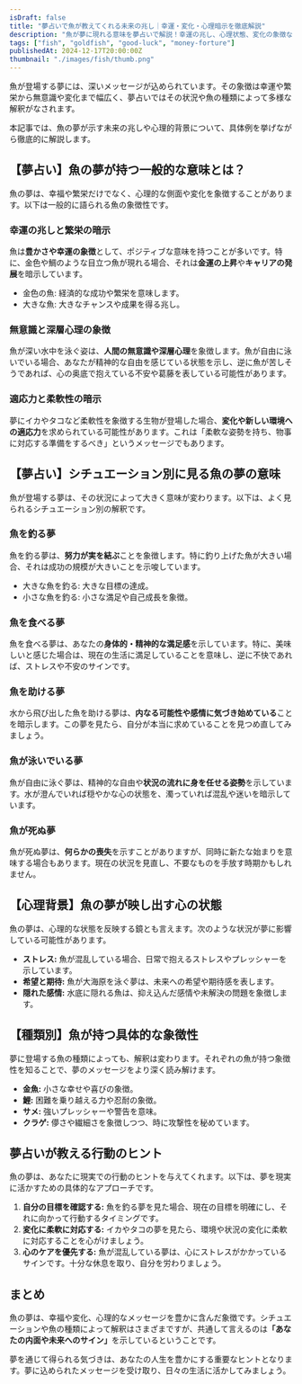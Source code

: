 ```yaml
---
isDraft: false
title: "夢占いで魚が教えてくれる未来の兆し｜幸運・変化・心理暗示を徹底解説"
description: "魚が夢に現れる意味を夢占いで解説！幸運の兆し、心理状態、変化の象徴など、状況別に詳しく分析します。夢に込められたメッセージを紐解きましょう。"
tags: ["fish", "goldfish", "good-luck", "money-forture"]
publishedAt: 2024-12-17T20:00:00Z
thumbnail: "./images/fish/thumb.png"
---
```


魚が登場する夢には、深いメッセージが込められています。その象徴は幸運や繁栄から無意識や変化まで幅広く、夢占いではその状況や魚の種類によって多様な解釈がなされます。

本記事では、魚の夢が示す未来の兆しや心理的背景について、具体例を挙げながら徹底的に解説します。

<TableOfContents />

## 【夢占い】魚の夢が持つ一般的な意味とは？

魚の夢は、幸福や繁栄だけでなく、心理的な側面や変化を象徴することがあります。以下は一般的に語られる魚の象徴性です。

### 幸運の兆しと繁栄の暗示

魚は<strong>豊かさや幸運の象徴</strong>として、ポジティブな意味を持つことが多いです。特に、金色や鯛のような目立つ魚が現れる場合、それは<strong>金運の上昇</strong>や<strong>キャリアの発展</strong>を暗示しています。

- 金色の魚: 経済的な成功や繁栄を意味します。
- 大きな魚: 大きなチャンスや成果を得る兆し。

### 無意識と深層心理の象徴

魚が深い水中を泳ぐ姿は、<strong>人間の無意識や深層心理</strong>を象徴します。魚が自由に泳いでいる場合、あなたが精神的な自由を感じている状態を示し、逆に魚が苦しそうであれば、心の奥底で抱えている不安や葛藤を表している可能性があります。

### 適応力と柔軟性の暗示

夢にイカやタコなど柔軟性を象徴する生物が登場した場合、<strong>変化や新しい環境への適応力</strong>を求められている可能性があります。これは「柔軟な姿勢を持ち、物事に対応する準備をするべき」というメッセージでもあります。

## 【夢占い】シチュエーション別に見る魚の夢の意味

魚が登場する夢は、その状況によって大きく意味が変わります。以下は、よく見られるシチュエーション別の解釈です。

### 魚を釣る夢

魚を釣る夢は、<strong>努力が実を結ぶ</strong>ことを象徴します。特に釣り上げた魚が大きい場合、それは成功の規模が大きいことを示唆しています。

- 大きな魚を釣る: 大きな目標の達成。
- 小さな魚を釣る: 小さな満足や自己成長を象徴。

### 魚を食べる夢

魚を食べる夢は、あなたの<strong>身体的・精神的な満足感</strong>を示しています。特に、美味しいと感じた場合は、現在の生活に満足していることを意味し、逆に不快であれば、ストレスや不安のサインです。

### 魚を助ける夢

水から飛び出した魚を助ける夢は、<strong>内なる可能性や感情に気づき始めている</strong>ことを暗示します。この夢を見たら、自分が本当に求めていることを見つめ直してみましょう。

### 魚が泳いでいる夢

魚が自由に泳ぐ夢は、精神的な自由や<strong>状況の流れに身を任せる姿勢</strong>を示しています。水が澄んでいれば穏やかな心の状態を、濁っていれば混乱や迷いを暗示しています。

### 魚が死ぬ夢

魚が死ぬ夢は、<strong>何らかの喪失</strong>を示すことがありますが、同時に新たな始まりを意味する場合もあります。現在の状況を見直し、不要なものを手放す時期かもしれません。

## 【心理背景】魚の夢が映し出す心の状態

魚の夢は、心理的な状態を反映する鏡とも言えます。次のような状況が夢に影響している可能性があります。

- <strong>ストレス:</strong> 魚が混乱している場合、日常で抱えるストレスやプレッシャーを示しています。
- <strong>希望と期待:</strong> 魚が大海原を泳ぐ夢は、未来への希望や期待感を表します。
- <strong>隠れた感情:</strong> 水底に隠れる魚は、抑え込んだ感情や未解決の問題を象徴します。

## 【種類別】魚が持つ具体的な象徴性

夢に登場する魚の種類によっても、解釈は変わります。それぞれの魚が持つ象徴性を知ることで、夢のメッセージをより深く読み解けます。

- <strong>金魚:</strong> 小さな幸せや喜びの象徴。
- <strong>鯉:</strong> 困難を乗り越える力や忍耐の象徴。
- <strong>サメ:</strong> 強いプレッシャーや警告を意味。
- <strong>クラゲ:</strong> 儚さや繊細さを象徴しつつ、時に攻撃性を秘めています。

## 夢占いが教える行動のヒント

魚の夢は、あなたに現実での行動のヒントを与えてくれます。以下は、夢を現実に活かすための具体的なアプローチです。

1. <strong>自分の目標を確認する:</strong> 魚を釣る夢を見た場合、現在の目標を明確にし、それに向かって行動するタイミングです。
2. <strong>変化に柔軟に対応する:</strong> イカやタコの夢を見たら、環境や状況の変化に柔軟に対応することを心がけましょう。
3. <strong>心のケアを優先する:</strong> 魚が混乱している夢は、心にストレスがかかっているサインです。十分な休息を取り、自分を労わりましょう。

## まとめ

魚の夢は、幸福や変化、心理的なメッセージを豊かに含んだ象徴です。シチュエーションや魚の種類によって解釈はさまざまですが、共通して言えるのは<strong>「あなたの内面や未来へのサイン」</strong>を示しているということです。

夢を通じて得られる気づきは、あなたの人生を豊かにする重要なヒントとなります。夢に込められたメッセージを受け取り、日々の生活に活かしてみましょう。
